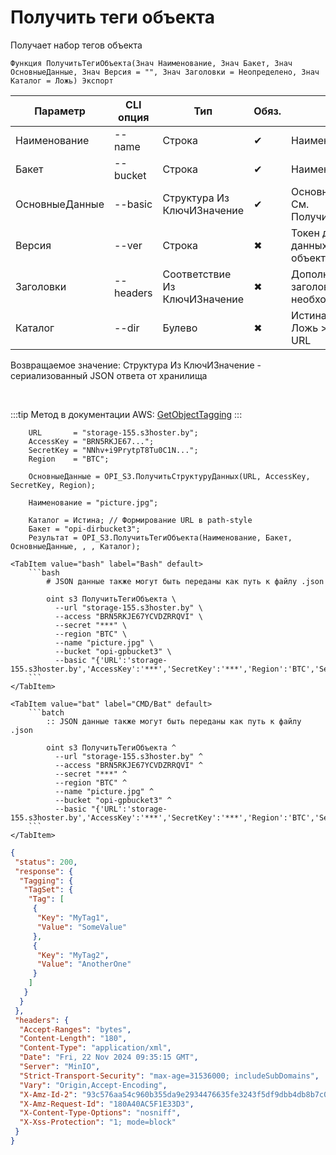 ﻿---
sidebar_position: 12
description: Получить теги объекта и другие функции для работы с S3 в Открытом пакете интеграций - бесплатной open-source библиотеке интеграций для 1С:Предприятие 8, OneScript и CLI
keywords: [1C, 1С, 1С:Предприятие, 1С:Предприятие 8.3, API, Интеграция, Сервисы, Обмен, OneScript, CLI, S3]
---


# Получить теги объекта
 Получает набор тегов объекта



`Функция ПолучитьТегиОбъекта(Знач Наименование, Знач Бакет, Знач ОсновныеДанные, Знач Версия = "", Знач Заголовки = Неопределено, Знач Каталог = Ложь) Экспорт`

  | Параметр | CLI опция | Тип | Обяз. | Назначение |
  |-|-|-|-|-|
  | Наименование | --name | Строка | &#x2714; | Наименование объекта |
  | Бакет | --bucket | Строка | &#x2714; | Наименование бакета |
  | ОсновныеДанные | --basic | Структура Из КлючИЗначение | &#x2714; | Основные данные запроса. См. ПолучитьСтруктуруДанных |
  | Версия | --ver | Строка | &#x2716; | Токен для получения данных конкретной версии объекта |
  | Заголовки | --headers | Соответствие Из КлючИЗначение | &#x2716; | Дополнительные заголовки запроса, если необходимо |
  | Каталог | --dir | Булево | &#x2716; | Истина > Path style URL, Ложь > Virtual hosted style URL |

  
  Возвращаемое значение:   Структура Из КлючИЗначение - сериализованный JSON ответа от хранилища

<br/>

:::tip
Метод в документации AWS: [GetObjectTagging](https://docs.aws.amazon.com/AmazonS3/latest/API/API_GetObjectTagging.html)
:::
<br/>



```bsl title="Пример использования для 1С:Предприятие/OneScript"
    URL       = "storage-155.s3hoster.by";
    AccessKey = "BRN5RKJE67...";
    SecretKey = "NNhv+i9PrytpT8Tu0C1N...";
    Region    = "BTC";

    ОсновныеДанные = OPI_S3.ПолучитьСтруктуруДанных(URL, AccessKey, SecretKey, Region);

    Наименование = "picture.jpg";

    Каталог = Истина; // Формирование URL в path-style
    Бакет = "opi-dirbucket3";
    Результат = OPI_S3.ПолучитьТегиОбъекта(Наименование, Бакет, ОсновныеДанные, , , Каталог);
```
    

 <Tabs>
  
    <TabItem value="bash" label="Bash" default>
        ```bash
            # JSON данные также могут быть переданы как путь к файлу .json
            
            oint s3 ПолучитьТегиОбъекта \
              --url "storage-155.s3hoster.by" \
              --access "BRN5RKJE67YCVDZRRQVI" \
              --secret "***" \
              --region "BTC" \
              --name "picture.jpg" \
              --bucket "opi-gpbucket3" \
              --basic "{'URL':'storage-155.s3hoster.by','AccessKey':'***','SecretKey':'***','Region':'BTC','Service':'s3'}"
        ```
    </TabItem>
  
    <TabItem value="bat" label="CMD/Bat" default>
        ```batch
            :: JSON данные также могут быть переданы как путь к файлу .json
            
            oint s3 ПолучитьТегиОбъекта ^
              --url "storage-155.s3hoster.by" ^
              --access "BRN5RKJE67YCVDZRRQVI" ^
              --secret "***" ^
              --region "BTC" ^
              --name "picture.jpg" ^
              --bucket "opi-gpbucket3" ^
              --basic "{'URL':'storage-155.s3hoster.by','AccessKey':'***','SecretKey':'***','Region':'BTC','Service':'s3'}"
        ```
    </TabItem>
</Tabs>


```json title="Результат"
{
 "status": 200,
 "response": {
  "Tagging": {
   "TagSet": {
    "Tag": [
     {
      "Key": "MyTag1",
      "Value": "SomeValue"
     },
     {
      "Key": "MyTag2",
      "Value": "AnotherOne"
     }
    ]
   }
  }
 },
 "headers": {
  "Accept-Ranges": "bytes",
  "Content-Length": "180",
  "Content-Type": "application/xml",
  "Date": "Fri, 22 Nov 2024 09:35:15 GMT",
  "Server": "MinIO",
  "Strict-Transport-Security": "max-age=31536000; includeSubDomains",
  "Vary": "Origin,Accept-Encoding",
  "X-Amz-Id-2": "93c576aa54c960b355da9e2934476635fe3243f5df9dbb4db8b7c0d94bec7cd1",
  "X-Amz-Request-Id": "180A40AC5F1E33D3",
  "X-Content-Type-Options": "nosniff",
  "X-Xss-Protection": "1; mode=block"
 }
}
```
